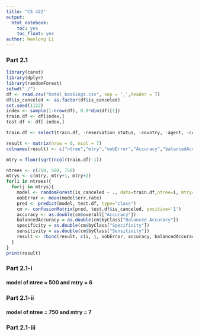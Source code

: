 ```yaml
---
title: "CS 422"
output: 
  html_notebook:
    toc: yes
    toc_float: yes
author: Wenlong Li
---
```

### Part 2.1
```r
library(caret)
library(dplyr)
library(randomForest)
setwd("./")
df <- read.csv("hotel_bookings.csv", sep = ',',header = T)
df$is_canceled <- as.factor(df$is_canceled)
set.seed(1122)
index <- sample(1:nrow(df), 0.9*dim(df)[1])
train.df <- df[index,]
test.df <- df[-index,]

train.df <- select(train.df, -reservation_status, -country, -agent, -company, -reservation_status_date)

result <- matrix(nrow = 0, ncol = 7)
colnames(result) <- c("ntree","mtry","oobError","Accuracy","balancedAccuracy","specificity","sensitivity");

mtry = floor(sqrt(ncol(train.df)-1))

ntrees <- c(250, 500, 750)
mtrys <- c(mtry, mtry+1, mtry+2)
for(i in ntrees){
  for(j in mtrys){
    model <- randomForest(is_canceled ~ ., data=train.df,ntree=i, mtry=j, na.action = na.omit)
    oobError <- mean(model$err.rate)
    pred <- predict(model, test.df, type="class")
    cm <- confusionMatrix(pred, test.df$is_canceled, positive='1')
    accuracy <- as.double(cm$overall["Accuracy"])
    balancedAccuracy = as.double(cm$byClass["Balanced Accuracy"])
    specificity = as.double(cm$byClass["Specificity"])
    sensitivity = as.double(cm$byClass["Sensitivity"])
    result <- rbind(result, c(i, j, oobError, accuracy, balancedAccuracy, specificity, sensitivity))
  }
}
print(result)

```
### Part 2.1-i
#### model of ntree = 500 and mtry = 6
### Part 2.1-ii
#### model of ntree = 750 and mtry = 7
### Part 2.1-iii
#### 